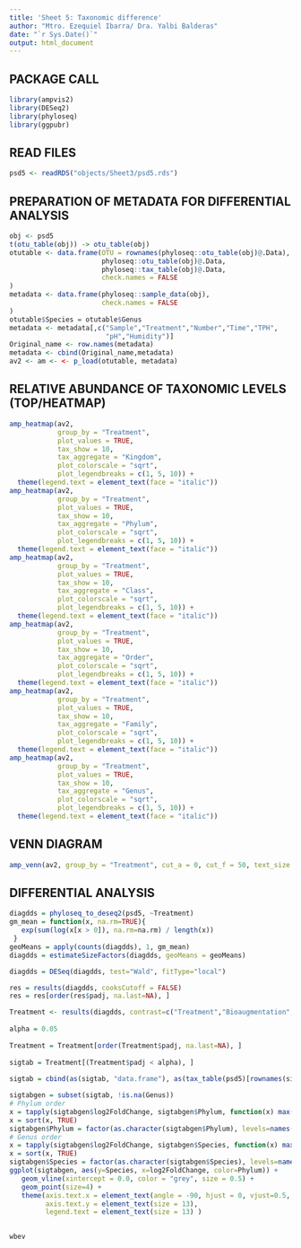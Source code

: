 ```yaml
---
title: 'Sheet 5: Taxonomic difference'
author: "Mtro. Ezequiel Ibarra/ Dra. Yalbi Balderas"
date: "`r Sys.Date()`"
output: html_document
---
```


## PACKAGE CALL

```r
library(ampvis2)
library(DESeq2)
library(phyloseq)
library(ggpubr)
```

## READ FILES

```r
psd5 <- readRDS("objects/Sheet3/psd5.rds")
```


## PREPARATION OF METADATA FOR DIFFERENTIAL ANALYSIS

```r
obj <- psd5
t(otu_table(obj)) -> otu_table(obj)
otutable <- data.frame(OTU = rownames(phyloseq::otu_table(obj)@.Data),
                       phyloseq::otu_table(obj)@.Data,
                       phyloseq::tax_table(obj)@.Data,
                       check.names = FALSE
)
metadata <- data.frame(phyloseq::sample_data(obj), 
                       check.names = FALSE
)
otutable$Species = otutable$Genus
metadata <- metadata[,c("Sample","Treatment","Number","Time","TPH",
                        "pH","Humidity")]
Original_name <- row.names(metadata)
metadata <- cbind(Original_name,metadata)
av2 <- am <- <- p_load(otutable, metadata)
```

## RELATIVE ABUNDANCE OF TAXONOMIC LEVELS (TOP/HEATMAP)

```r
amp_heatmap(av2, 
            group_by = "Treatment",
            plot_values = TRUE,
            tax_show = 10,
            tax_aggregate = "Kingdom",
            plot_colorscale = "sqrt",
            plot_legendbreaks = c(1, 5, 10)) + 
  theme(legend.text = element_text(face = "italic"))
amp_heatmap(av2, 
            group_by = "Treatment",
            plot_values = TRUE,
            tax_show = 10,
            tax_aggregate = "Phylum",
            plot_colorscale = "sqrt",
            plot_legendbreaks = c(1, 5, 10)) + 
  theme(legend.text = element_text(face = "italic"))
amp_heatmap(av2, 
            group_by = "Treatment",
            plot_values = TRUE,
            tax_show = 10,
            tax_aggregate = "Class",
            plot_colorscale = "sqrt",
            plot_legendbreaks = c(1, 5, 10)) + 
  theme(legend.text = element_text(face = "italic"))
amp_heatmap(av2, 
            group_by = "Treatment",
            plot_values = TRUE,
            tax_show = 10,
            tax_aggregate = "Order",
            plot_colorscale = "sqrt",
            plot_legendbreaks = c(1, 5, 10)) + 
  theme(legend.text = element_text(face = "italic"))
amp_heatmap(av2, 
            group_by = "Treatment",
            plot_values = TRUE,
            tax_show = 10,
            tax_aggregate = "Family",
            plot_colorscale = "sqrt",
            plot_legendbreaks = c(1, 5, 10)) + 
  theme(legend.text = element_text(face = "italic"))
amp_heatmap(av2, 
            group_by = "Treatment",
            plot_values = TRUE,
            tax_show = 10,
            tax_aggregate = "Genus",
            plot_colorscale = "sqrt",
            plot_legendbreaks = c(1, 5, 10)) + 
  theme(legend.text = element_text(face = "italic"))
```


## VENN DIAGRAM

```r
amp_venn(av2, group_by = "Treatment", cut_a = 0, cut_f = 50, text_size = 3)
```

## DIFFERENTIAL ANALYSIS

```r
diagdds = phyloseq_to_deseq2(psd5, ~Treatment)
gm_mean = function(x, na.rm=TRUE){
   exp(sum(log(x[x > 0]), na.rm=na.rm) / length(x))
 }
geoMeans = apply(counts(diagdds), 1, gm_mean)
diagdds = estimateSizeFactors(diagdds, geoMeans = geoMeans)

diagdds = DESeq(diagdds, test="Wald", fitType="local")

res = results(diagdds, cooksCutoff = FALSE)
res = res[order(res$padj, na.last=NA), ]

Treatment <- results(diagdds, contrast=c("Treatment","Bioaugmentation","Control"))
 
alpha = 0.05
 
Treatment = Treatment[order(Treatment$padj, na.last=NA), ]
 
sigtab = Treatment[(Treatment$padj < alpha), ]
 
sigtab = cbind(as(sigtab, "data.frame"), as(tax_table(psd5)[rownames(sigtab), ], "matrix"))

sigtabgen = subset(sigtab, !is.na(Genus))
# Phylum order
x = tapply(sigtabgen$log2FoldChange, sigtabgen$Phylum, function(x) max(x))
x = sort(x, TRUE)
sigtabgen$Phylum = factor(as.character(sigtabgen$Phylum), levels=names(x))
# Genus order
x = tapply(sigtabgen$log2FoldChange, sigtabgen$Species, function(x) max(x))
x = sort(x, TRUE)
sigtabgen$Species = factor(as.character(sigtabgen$Species), levels=names(x))
ggplot(sigtabgen, aes(y=Species, x=log2FoldChange, color=Phylum)) + 
   geom_vline(xintercept = 0.0, color = "grey", size = 0.5) +
   geom_point(size=4) + 
   theme(axis.text.x = element_text(angle = -90, hjust = 0, vjust=0.5, size = 10), 
         axis.text.y = element_text(size = 13), 
         legend.text = element_text(size = 13) )
 

wbev
```
